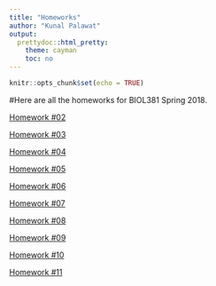 ```yaml
---
title: "Homeworks"
author: "Kunal Palawat"
output:
  prettydoc::html_pretty:
    theme: cayman
    toc: no
---
```


```r
knitr::opts_chunk$set(echo = TRUE)
```

#Here are all the homeworks for BIOL381 Spring 2018.


[Homework #02](https://kpalawat223.github.io/CompBiol381/homework2)

[Homework #03](https://kpalawat223.github.io/CompBiol381/homework3)

[Homework #04](https://kpalawat223.github.io/CompBiol381/homework4)

[Homework #05](https://kpalawat223.github.io/CompBiol381/HWinprogress)

[Homework #06](https://kpalawat223.github.io/CompBiol381/homework6)

[Homework #07](https://kpalawat223.github.io/CompBiol381/HWinprogress)

[Homework #08](https://kpalawat223.github.io/CompBiol381/HWinprogress)

[Homework #09](https://kpalawat223.github.io/CompBiol381/HWinprogress)

[Homework #10](https://kpalawat223.github.io/CompBiol381/HWinprogress)

[Homework #11](https://kpalawat223.github.io/CompBiol381/HWinprogress)
